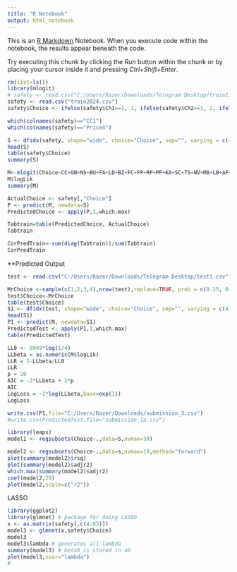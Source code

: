 ```yaml
---
title: "R Notebook"
output: html_notebook
---
```


This is an [R Markdown](http://rmarkdown.rstudio.com) Notebook. When you execute code within the notebook, the results appear beneath the code.

Try executing this chunk by clicking the *Run* button within the chunk or by placing your cursor inside it and pressing *Ctrl+Shift+Enter*.

```r
rm(list=ls())
library(mlogit)
# safety <- read.csv("C:/Users/Razer/Downloads/Telegram Desktop/train1.csv")
safety <- read.csv("train2024.csv")
safety$Choice <- ifelse(safety$Ch1==1, 1, ifelse(safety$Ch2==1, 2, ifelse(safety$Ch3==1, 3, 4)))

which(colnames(safety)=="CC1")
which(colnames(safety)=="Price4")

S <- dfidx(safety, shape="wide", choice="Choice", sep="", varying = c(4:83), idx = c("No", "Case"))
head(S)
table(safety$Choice)
summary(S)

```

```r
M<-mlogit(Choice~CC+GN+NS+BU+FA+LD+BZ+FC+FP+RP+PP+KA+SC+TS+NV+MA+LB+AF+HU+Price|incomeind+ppark+gender+educind+Urb+agea+segmentind+year+milesa+regionind+nighta, data=S)
M$logLik
summary(M)
```

```r

ActualChoice <- safety[,"Choice"]
P <- predict(M, newdata=S)
PredictedChoice <- apply(P,1,which.max)
```

```r
Tabtrain=table(PredictedChoice, ActualChoice)
Tabtrain
```

```r
CorPredTrain<-sum(diag(Tabtrain))/sum(Tabtrain)
CorPredTrain
```

\*\*Predicted Output

```r
test <- read.csv("C:/Users/Razer/Downloads/Telegram Desktop/test1.csv")

MrChoice <-sample(c(1,2,3,4),nrow(test),replace=TRUE, prob = c(0.25, 0.25, 0.25,0.25))
test$Choice<-MrChoice
table(test$Choice)
S1 <- dfidx(test, shape="wide", choice="Choice", sep="", varying = c(4:83), idx = c("No", "Case"))
head(S1)
P1 <- predict(M, newdata=S1)
PredictedTest <- apply(P1,1,which.max)
table(PredictedTest)

```

```r
LL0 <- 8949*log(1/4)
LLbeta = as.numeric(M$logLik)
LLR = 1-LLbeta/LL0
LLR
p = 20
AIC = -2*LLbeta + 2*p
AIC
LogLoss = -1*log(LLbeta,base=exp(1))
LogLoss
```

```r
write.csv(P1,file="C:/Users/Razer/Downloads/submission_3.csv")
#write.csv(PredictedTest,file="submission_1a.csv")
```

```r
library(leaps)
model1 <- regsubsets(Choice~.,data=S,nvmax=38)
```

```r
model2 <- regsubsets(Choice~.,data=s,nvmax=19,method="forward")
plot(summary(model2)$rsq)
plot(summary(model2)$adjr2)
which.max(summary(model2)$adjr2)
coef(model2,29)
plot(model2,scale=c("r2")) 
```

LASSO

```r
library(ggplot2)
library(glmnet) # package for doing LASSO
x <- as.matrix(safety[,c(4:83)]) 
model3 <- glmnet(x,safety$Choice)
model3
model3$lambda # generates all lambda
summary(model3) # beta0 is stored in a0
plot(model3,xvar="lambda")
# 
```
